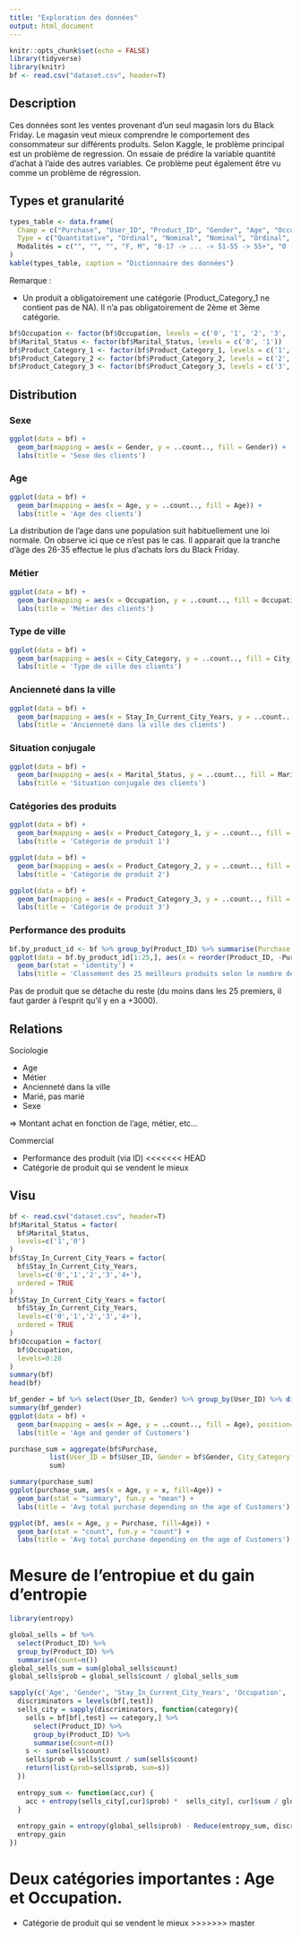 ```yaml
---
title: "Exploration des données"
output: html_document
---
```


```r
knitr::opts_chunk$set(echo = FALSE)
library(tidyverse)
library(knitr)
bf <- read.csv("dataset.csv", header=T)
```

## Description
Ces données sont les ventes provenant d'un seul magasin lors du Black Friday.
Le magasin veut mieux comprendre le comportement des consommateur sur différents produits.
Selon Kaggle, le problème principal est un problème de regression. On essaie de prédire la variable quantité d'achat à l'aide des autres variables. Ce problème peut également être vu comme un problème de régression.

## Types et granularité

```r
types_table <- data.frame(
  Champ = c("Purchase", "User_ID", "Product_ID", "Gender", "Age", "Occupation", "City_Category", "Stay_In_Current_City_Years", "Marital_Status", "Product_Category_1", "Product_Category_2", "Product_Category_3"),
  Type = c("Quantitative", "Ordinal", "Nominal", "Nominal", "Ordinal", "Nominal", "Nominal", "Ordinal", "Nominal", "Nominal", "Nominal", "Nominal"),
  Modalités = c("", "", "", "F, M", "0-17 -> ... -> 51-55 -> 55+", "0 -> 20", "A, B, C", "0, 1, 2, 3, 4+", "0, 1", "1 -> 18", "2 -> 18 (avec NA)", "3 -> 18 (avec NA)")
)
kable(types_table, caption = "Dictionnaire des données")
```

Remarque :

- Un produit a obligatoirement une catégorie (Product_Category_1 ne contient pas de NA). Il n'a pas obligatoirement de 2ème et 3ème catégorie.

```r
bf$Occupation <- factor(bf$Occupation, levels = c('0', '1', '2', '3', '4', '5', '6', '7', '8', '9', '10', '11', '12', '13', '14', '15', '16', '17', '18', '19', '20'))
bf$Marital_Status <- factor(bf$Marital_Status, levels = c('0', '1'))
bf$Product_Category_1 <- factor(bf$Product_Category_1, levels = c('1', '2', '3', '4', '5', '6', '7', '8', '9', '10', '11', '12', '13', '14', '15', '16', '17', '18'))
bf$Product_Category_2 <- factor(bf$Product_Category_2, levels = c('2', '3', '4', '5', '6', '7', '8', '9', '10', '11', '12', '13', '14', '15', '16', '17', '18'))
bf$Product_Category_3 <- factor(bf$Product_Category_3, levels = c('3', '4', '5', '6', '7', '8', '9', '10', '11', '12', '13', '14', '15', '16', '17', '18'))
```

## Distribution

### Sexe

```r
ggplot(data = bf) + 
  geom_bar(mapping = aes(x = Gender, y = ..count.., fill = Gender)) + 
  labs(title = 'Sexe des clients')
```

### Age

```r
ggplot(data = bf) + 
  geom_bar(mapping = aes(x = Age, y = ..count.., fill = Age)) + 
  labs(title = 'Age des clients')
```

La distribution de l'age dans une population suit habituellement une loi normale. On observe ici que ce n'est pas le cas. Il apparait que la tranche d'âge des 26-35 effectue le plus d'achats lors du Black Friday.

### Métier

```r
ggplot(data = bf) + 
  geom_bar(mapping = aes(x = Occupation, y = ..count.., fill = Occupation)) + 
  labs(title = 'Métier des clients')
```

### Type de ville

```r
ggplot(data = bf) + 
  geom_bar(mapping = aes(x = City_Category, y = ..count.., fill = City_Category)) + 
  labs(title = 'Type de ville des clients')
```

### Ancienneté dans la ville

```r
ggplot(data = bf) + 
  geom_bar(mapping = aes(x = Stay_In_Current_City_Years, y = ..count.., fill = Stay_In_Current_City_Years)) + 
  labs(title = 'Ancienneté dans la ville des clients')
```

### Situation conjugale

```r
ggplot(data = bf) + 
  geom_bar(mapping = aes(x = Marital_Status, y = ..count.., fill = Marital_Status)) + 
  labs(title = 'Situation conjugale des clients')
```

### Catégories des produits

```r
ggplot(data = bf) + 
  geom_bar(mapping = aes(x = Product_Category_1, y = ..count.., fill = Product_Category_1)) + 
  labs(title = 'Catégorie de produit 1')
```

```r
ggplot(data = bf) + 
  geom_bar(mapping = aes(x = Product_Category_2, y = ..count.., fill = Product_Category_2)) + 
  labs(title = 'Catégorie de produit 2')
```

```r
ggplot(data = bf) + 
  geom_bar(mapping = aes(x = Product_Category_3, y = ..count.., fill = Product_Category_3)) + 
  labs(title = 'Catégorie de produit 3')
```

### Performance des produits

```r
bf.by_product_id <- bf %>% group_by(Product_ID) %>% summarise(Purchase = sum(Purchase)) %>% arrange(desc(Purchase))
ggplot(data = bf.by_product_id[1:25,], aes(x = reorder(Product_ID, -Purchase), y = Purchase)) +
  geom_bar(stat = 'identity') +
  labs(title = 'Classement des 25 meilleurs produits selon le nombre de ventes')
```

Pas de produit que se détache du reste (du moins dans les 25 premiers, il faut garder à l'esprit qu'il y en a +3000).

## Relations

Sociologie

- Age
- Métier
- Ancienneté dans la ville
- Marié, pas marié
- Sexe

=> Montant achat en fonction de l'age, métier, etc...

Commercial

- Performance des produit (via ID)
<<<<<<< HEAD
- Catégorie de produit qui se vendent le mieux

## Visu

```r
bf <- read.csv("dataset.csv", header=T)
bf$Marital_Status = factor(
  bf$Marital_Status,
  levels=c('1','0')
)
bf$Stay_In_Current_City_Years = factor(
  bf$Stay_In_Current_City_Years,
  levels=c('0','1','2','3','4+'),
  ordered = TRUE
)
bf$Stay_In_Current_City_Years = factor(
  bf$Stay_In_Current_City_Years,
  levels=c('0','1','2','3','4+'),
  ordered = TRUE
)
bf$Occupation = factor(
  bf$Occupation,
  levels=0:20
)
summary(bf)
head(bf)
```

```r
bf_gender = bf %>% select(User_ID, Gender) %>% group_by(User_ID) %>% distinct()
summary(bf_gender)
ggplot(data = bf) + 
  geom_bar(mapping = aes(x = Age, y = ..count.., fill = Age), position=position_dodge()) + 
  labs(title = 'Age and gender of Customers')
```

```r
purchase_sum = aggregate(bf$Purchase,
          list(User_ID = bf$User_ID, Gender = bf$Gender, City_Category = bf$City_Category, Age = bf$Age),
          sum)

summary(purchase_sum)
ggplot(purchase_sum, aes(x = Age, y = x, fill=Age)) + 
  geom_bar(stat = "summary", fun.y = "mean") +
  labs(title = 'Avg total purchase depending on the age of Customers')
```
```r
ggplot(bf, aes(x = Age, y = Purchase, fill=Age)) + 
  geom_bar(stat = "count", fun.y = "count") +
  labs(title = 'Avg total purchase depending on the age of Customers')
```


# Mesure de l'entropiue et du gain d'entropie

```r
library(entropy)

global_sells = bf %>%
  select(Product_ID) %>%
  group_by(Product_ID) %>%
  summarise(count=n())
global_sells_sum = sum(global_sells$count)
global_sells$prob = global_sells$count / global_sells_sum

sapply(c('Age', 'Gender', 'Stay_In_Current_City_Years', 'Occupation', 'Marital_Status', 'City_Category'), function(test){
  discriminators = levels(bf[,test])
  sells_city = sapply(discriminators, function(category){
    sells = bf[bf[,test] == category,] %>%
      select(Product_ID) %>%
      group_by(Product_ID) %>%
      summarise(count=n())
    s <- sum(sells$count)
    sells$prob = sells$count / sum(sells$count)
    return(list(prob=sells$prob, sum=s))
  })
  
  entropy_sum <- function(acc,cur) {
    acc + entropy(sells_city[,cur]$prob) *  sells_city[, cur]$sum / global_sells_sum # 
  }
  
  entropy_gain = entropy(global_sells$prob) - Reduce(entropy_sum, discriminators, 0)
  entropy_gain
})
```
Deux catégories importantes : Age et Occupation. 
=======
- Catégorie de produit qui se vendent le mieux
>>>>>>> master
